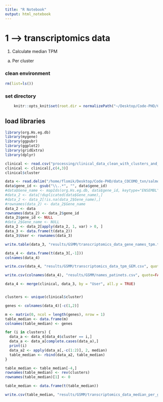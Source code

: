 ```yaml
---
title: "R Notebook"
output: html_notebook
---
```




# 1 --> transcriptomics data
1) Calculate median TPM
a) Per cluster

### clean environment
```r
rm(list=ls())
```

### set directory
```r
    knitr::opts_knit$set(root.dir = normalizePath("~/Desktop/Code-PHD/COCOMO_txn/")) 
```

## load libraries
```r
library(org.Hs.eg.db)
library(mygene)
library(ggpubr)
library(ggplot2)
library(gridExtra)
library(dplyr)
```

```r
clinical <- read.csv("processing/clinical_data_clean_with_clusters_and_categories.csv")
clinical <- clinical[,c(4,3)]
clinical$cluster
```

```r
data <- read.delim("/home/flomik/Desktop/Code-PHD/data_COCOMO_txn/salmon.merged.gene_tpm_length_scaled.tsv")
data$gene_id <- gsub("\\..*", "", data$gene_id)
#data$Gene_name <- mapIds(org.Hs.eg.db, data$gene_id, keytype="ENSEMBL", column="SYMBOL")
#data_2 <- data[!duplicated(data$Gene_name),]
#data_2 <- data_2[!is.na(data_2$Gene_name),]
#rownames(data_2) <- data_2$Gene_name
data_2 <- data
rownames(data_2) <- data_2$gene_id
data_2$gene_id <- NULL
#data_2$Gene_name <- NULL
data_2 <- data_2[apply(data_2, 1, var) > 0, ]
data_3 <- data.frame(t(data_2))
data_3$User <- rownames(data_3)
```

```r
write.table(data_3, "results/GSMM/transcriptomics_data_gene_names_tpm.txt")

data_4 <- data.frame(t(data_3[,-1]))
colnames(data_4)

write.csv(data_4, "results/GSMM/transcriptomics_data_tpm_GEM.csv", quote=FALSE)

write.csv(colnames(data_4), "results/GSMM/names_patinets.csv", quote=FALSE)
```

```r
data_4 <- merge(clinical, data_3, by = "User", all.y = TRUE)
```

```r

```

```r
clusters <- unique(clinical$cluster)
```

```r
genes <- colnames(data_4)[-c(1,2)]

m <- matrix(0, ncol = length(genes), nrow = 1)
table_median <- data.frame(m)
colnames(table_median) <- genes

for (i in clusters) {
  data_a <- data_4[data_4$cluster == i,]
  data_a <- data_a[complete.cases(data_a),]
  print(i)
  data_a2 <- apply(data_a[,-c(1:2)], 2, median)
  table_median <- rbind(data_a2, table_median)
}

table_median <- table_median[-4,]
rownames(table_median) <- rev(clusters)
rownames(table_median)[1] <- 0
```

```r
table_median <- data.frame(t(table_median))
```

```r
write.csv(table_median, "results/GSMM/transcriptomics_data_median_per_group.csv", quote=FALSE)
```

